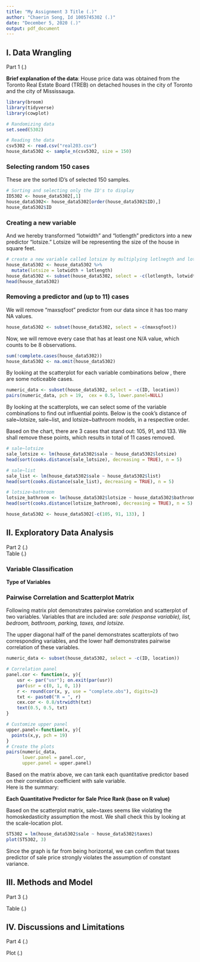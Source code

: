 ```yaml
---
title: "My Assignment 3 Title (.)"
author: "Chaerin Song, Id 1005745302 (.)"
date: "December 5, 2020 (.)"
output: pdf_document
---
```


## I. Data Wrangling

Part 1 (.)\

**Brief explanation of the data**: House price data was obtained from the
Toronto Real Estate Board (TREB) on detached houses in the city of Toronto 
and the city of Mississauga.

```r
library(broom)
library(tidyverse)
library(cowplot)

# Randomizing data
set.seed(5302)

# Reading the data
csv5302 <- read.csv("real203.csv")
house_data5302 <- sample_n(csv5302, size = 150)
```

### Selecting random 150 cases
These are the sorted ID's of selected 150 samples.
```r
# Sorting and selecting only the ID's to display
ID5302 <- house_data5302[,1]
house_data5302<- house_data5302[order(house_data5302$ID),]
house_data5302$ID
```

### Creating a new variable
And we hereby transformed "lotwidth" and "lotlength" predictors into a new predictor "lotsize."
Lotsize will be representing the size of the house in square feet.
```r
# create a new variable called lotsize by multiplying lotlnegth and lotwidth.
house_data5302 <- house_data5302 %>% 
  mutate(lotsize = lotwidth + lotlength)
house_data5302 <- subset(house_data5302, select = -c(lotlength, lotwidth))
head(house_data5302)
```

### Removing a predictor and (up to 11) cases

We will remove "maxsqfoot" predictor from our data since it has too many NA values. 

```r
house_data5302 <- subset(house_data5302, select = -c(maxsqfoot))
```


Now, we will remove every case that has at least one N/A value, 
which counts to be 8 observations.
```r
sum(!complete.cases(house_data5302))
house_data5302 <- na.omit(house_data5302)
```

By looking at the scatterplot for each variable combinations below , there are some noticeable cases. 
```r
numeric_data <- subset(house_data5302, select = -c(ID, location))
pairs(numeric_data, pch = 19,  cex = 0.5, lower.panel=NULL)
```
By looking at the scatterplots, we can select some of the variable combinations to find out influential points.
Below is the cook's distance of sale~lotsize, sale~list, and lotsize~bathroom models, in a respective order.\

Based on the chart, there are 3 cases that stand out: 105, 91, and 133. We shall remove these points, which results in total of 11 cases removed. 

```r
# sale~lotsize
sale_lotsize <- lm(house_data5302$sale ~ house_data5302$lotsize)
head(sort(cooks.distance(sale_lotsize), decreasing = TRUE), n = 5)

# sale~list
sale_list <- lm(house_data5302$sale ~ house_data5302$list)
head(sort(cooks.distance(sale_list), decreasing = TRUE), n = 5)

# lotsize~bathroom
lotsize_bathroom <- lm(house_data5302$lotsize ~ house_data5302$bathroom)
head(sort(cooks.distance(lotsize_bathroom), decreasing = TRUE), n = 5)

```
```r
house_data5302 <- house_data5302[-c(105, 91, 133), ]
```


## II. Exploratory Data Analysis
Part 2 (.)\
Table (.)\

### Variable Classification 

**Type of Variables**
\begin{center}
\begin{tabular}{ |c|c| } 
 \hline
  Variable & Type   \\ 
 \hline
 \hline
 sale & continuous \\
 
 list & continuous \\ 
 
 bedroom & discrete \\

 bathroom & discrete \\
 
 parking & discrete \\
 
 taxes & continuous \\
 
 lotsize & continuous \\
 
 location & categorical \\
 \hline
\end{tabular}
\end{center}

### Pairwise Correlation and Scatterplot Matrix

Following matrix plot demonstrates pairwise correlation and scatterplot of two variables.
Variables that are included are: *sale (response variable), list, bedroom, bathroom, parking, * *taxes, and lotsize. *

The upper diagonal half of the panel demonstrates scatterplots of two corresponding variables, 
and the lower half demonstrates pairwise correlation of these variables. 


```r

numeric_data <- subset(house_data5302, select = -c(ID, location))

# Correlation panel
panel.cor <- function(x, y){
    usr <- par("usr"); on.exit(par(usr))
    par(usr = c(0, 1, 0, 1))
    r <- round(cor(x, y, use = "complete.obs"), digits=2)
    txt <- paste0("R = ", r)
    cex.cor <- 0.8/strwidth(txt)
    text(0.5, 0.5, txt)
}

# Customize upper panel
upper.panel<-function(x, y){
  points(x,y, pch = 19)
}
# Create the plots
pairs(numeric_data,
      lower.panel = panel.cor,
      upper.panel = upper.panel)

```
Based on the matrix above, we can tank each quantitative predictor based on their correlation coefficient with sale variable. \
Here is the summary:

**Each Quantitative Predictor for Sale Price Rank (base on R value)**
\begin{center}
\begin{tabular}{ |c c|c| } 
 \hline
  Variable & Type   \\ 
 \hline
 \hline
 1 & list & R = 0.99 \\ 
 
 2 & taxes & R = 0.74 \\
 
 3 & bathroom & R = 0.66 \\
  
 4 & bedroom & R = 0.38 \\

 5 & lotsize & R = 0.37 \\
 
 6 & parking & R = 0.17 \\

 \hline
\end{tabular}
\end{center}

Based on the scatterplot matrix, sale~taxes seems like violating the homoskedasticity assumption the most. We shall check this by looking at the scale-location plot. 
```r

ST5302 = lm(house_data5302$sale ~ house_data5302$taxes)
plot(ST5302, 3)
```
Since the graph is far from being horizontal, we can confirm that taxes predictor of sale price strongly violates the assumption of constant variance. 

## III. Methods and Model

Part 3 (.)

Table (.)

## IV. Discussions and Limitations

Part 4 (.)

Plot (.)
